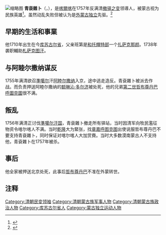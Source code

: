 [[File:Hotgoid_Chingunjav_Statue.JPG|缩略图]]
'''青袞雜卜'''（{{mong|m=ᠴᠢᠩᠬᠦᠨᠵᠠᠪ|k=Чингүнжав}}，{{bd|1710年||1757年||catIdx=C}}），是[[喀爾喀|喀爾喀]]在1757年反满清[[撤驿之变|撤驿之变]]领導人，被蒙古视为民族英雄<ref>{{cite web |author1=Автор |title=Хотгойдын шадар ван Чингүнжавын цаазлагдахын өмнө хэлсэн үг |url=https://news.zindaa.mn/26ra |website=Zindaa.mn}}</ref>。虽然动乱失败但被认为是[[外蒙古独立|外蒙古独立]]先驱。<ref>{{cite book|first1=Peter C|last1=Perdue|title=China Marches West: The Qing Conquest of Central Eurasia|url=https://books.google.com/books?id=J4L-_cjmSqoC|year=2009|publisher=Harvard University Press|isbn=978-0-674-04202-5}}</ref>

==早期的生活和事業==
他1710年出生在今[[库苏古尔省|库苏古尔省]]，父亲班第是[[和托輝特部|和托輝特部]]一个[[扎萨克|扎萨克]][[那颜|那颜]]。1738年袭职輔助[[札萨克图汗|札萨克图汗]]。

==与阿睦尔撒纳谋反==
1755年满清欲召[[準噶尔|準噶尔]]汗[[阿睦尔撒纳|阿睦尔撒纳]]入京，途中逃走造反。青袞雜卜被派去作战。而负责押送阿睦尔撒纳的[[额琳沁·多尔济|额琳沁·多尔济]]被处死，他的兄弟[[第二世哲布尊丹巴呼圖克圖|第二世哲布尊丹巴呼圖克圖]]很不满。

==叛乱==
1756年满清正讨伐[[準噶尔汗国|準噶尔汗国]]，青袞雜卜撤走所有驿站，当时因清军向牧民濫征物资令喀尔喀人不满。当时[[乾隆|乾隆]]大为緊张，找[[章嘉呼图克图|章嘉呼图克图]]出使说服哲布尊丹巴不要支持青袞雜卜，同时保证对喀尔喀人大加赏賚。当时大多数漠南蒙古人不支持他，青袞雜卜在1757年被杀。

==事后==
他全家被押送北京处死，此事后[[哲布尊丹巴|哲布尊丹巴]]不准在外蒙转世。

== 注释 ==
{{Reflist}}

{{Authority control}}
[[Category:清朝民变领袖|Category:清朝民变领袖]]
[[Category:清朝蒙古族军事人物|Category:清朝蒙古族军事人物]]
[[Category:清朝蒙古族政治人物|Category:清朝蒙古族政治人物]]
[[Category:库苏古尔省人|Category:库苏古尔省人]]
[[Category:蒙古独立运动人物|Category:蒙古独立运动人物]]